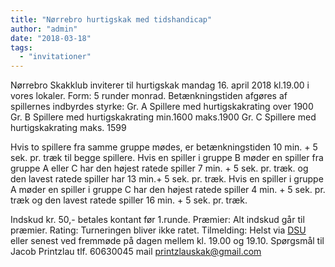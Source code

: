 ```yaml
---
title: "Nørrebro hurtigskak med tidshandicap"
author: "admin"
date: "2018-03-18"
tags: 
  - "invitationer"
---
```


Nørrebro Skakklub inviterer til hurtigskak mandag 16. april 2018 kl.19.00 i vores lokaler. Form: 5 runder monrad. Betænkningstiden afgøres af spillernes indbyrdes styrke: Gr. A Spillere med hurtigskakrating over 1900 Gr. B Spillere med hurtigskakrating min.1600 maks.1900 Gr. C Spillere med hurtigskakrating maks. 1599

Hvis to spillere fra samme gruppe mødes, er betænkningstiden 10 min. + 5 sek. pr. træk til begge spillere. Hvis en spiller i gruppe B møder en spiller fra gruppe A eller C har den højest ratede spiller 7 min. + 5 sek. pr. træk. og den lavest ratede spiller har 13 min.+ 5 sek. pr. træk. Hvis en spiller i gruppe A møder en spiller i gruppe C har den højest ratede spiller 4 min. + 5 sek. pr. træk og den lavest ratede spiller 16 min. + 5 sek. pr. træk.

Indskud kr. 50,- betales kontant før 1.runde. Præmier: Alt indskud går til præmier. Rating: Turneringen bliver ikke ratet. Tilmelding: Helst via [DSU](https://turnering.skak.dk/TournamentActive/Details?tourId=24990) eller senest ved fremmøde på dagen mellem kl. 19.00 og 19.10. Spørgsmål til Jacob Printzlau tlf. 60630045 mail printzlauskak@gmail.com
